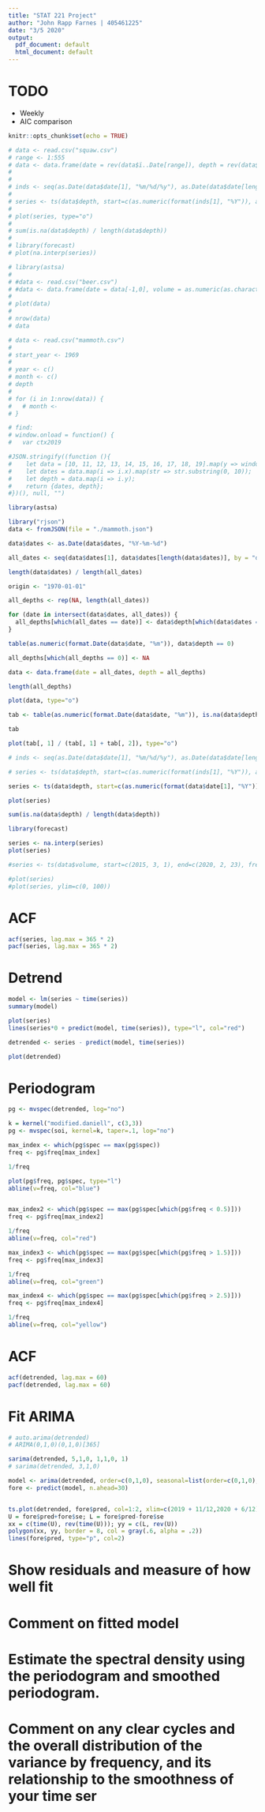 ```yaml
---
title: "STAT 221 Project"
author: "John Rapp Farnes | 405461225"
date: "3/5 2020"
output:
  pdf_document: default
  html_document: default
---
```


# TODO
- Weekly
- AIC comparison

```r
knitr::opts_chunk$set(echo = TRUE)
```

```r
# data <- read.csv("squaw.csv")
# range <- 1:555
# data <- data.frame(date = rev(data$ï..Date[range]), depth = rev(data$Squaw.Red.Dog.6200.[range]))
# 
# 
# inds <- seq(as.Date(data$date[1], "%m/%d/%y"), as.Date(data$date[length(data$date) - 1], "%m/%d/%y"), by = "day")
# 
# series <- ts(data$depth, start=c(as.numeric(format(inds[1], "%Y")), as.numeric(format(inds[1], "%j"))), frequency=365)
# 
# plot(series, type="o")
# 
# sum(is.na(data$depth) / length(data$depth))
# 
# library(forecast)
# plot(na.interp(series))

```



```r
# library(astsa)
# 
# #data <- read.csv("beer.csv")
# #data <- data.frame(date = data[-1,0], volume = as.numeric(as.character(data[-1,1])))
# 
# plot(data)
# 
# nrow(data)
# data
```

```r
# data <- read.csv("mammoth.csv")
# 
# start_year <- 1969
# 
# year <- c()
# month <- c()
# depth
# 
# for (i in 1:nrow(data)) {
#   # month <- 
# }

```

```r
# find:
# window.onload = function() {
#   var ctx2019

#JSON.stringify((function (){
#    let data = [10, 11, 12, 13, 14, 15, 16, 17, 18, 19].map(y => window["config20" +  y].data.datasets[0].data).reduce((a, #b) => a.concat(b));
#    let dates = data.map(i => i.x).map(str => str.substring(0, 10));
#    let depth = data.map(i => i.y);
#    return {dates, depth};
#})(), null, "")

library(astsa)

library("rjson")
data <- fromJSON(file = "./mammoth.json")

data$dates <- as.Date(data$dates, "%Y-%m-%d")

all_dates <- seq(data$dates[1], data$dates[length(data$dates)], by = "day")

length(data$dates) / length(all_dates)

origin <- "1970-01-01"

all_depths <- rep(NA, length(all_dates))

for (date in intersect(data$dates, all_dates)) {
  all_depths[which(all_dates == date)] <- data$depth[which(data$dates == date)[1]]
}

table(as.numeric(format.Date(data$date, "%m")), data$depth == 0)

all_depths[which(all_depths == 0)] <- NA

data <- data.frame(date = all_dates, depth = all_depths)

length(all_depths)

plot(data, type="o")
```

```r
tab <- table(as.numeric(format.Date(data$date, "%m")), is.na(data$depth))

tab

plot(tab[, 1] / (tab[, 1] + tab[, 2]), type="o")
```





```r

# inds <- seq(as.Date(data$date[1], "%m/%d/%y"), as.Date(data$date[length(data$date) - 1], "%m/%d/%y"), by = "day")

# series <- ts(data$depth, start=c(as.numeric(format(inds[1], "%Y")), as.numeric(format(inds[1], "%j"))), frequency=365)

series <- ts(data$depth, start=c(as.numeric(format(data$date[1], "%Y")), as.numeric(format(data$date[1], "%j"))), frequency=365.25)

plot(series)
```

```r
sum(is.na(data$depth) / length(data$depth))

library(forecast)

series <- na.interp(series)
plot(series)
```


```r
#series <- ts(data$volume, start=c(2015, 3, 1), end=c(2020, 2, 23), frequency=52)

#plot(series)
#plot(series, ylim=c(0, 100))
```

# ACF
```r
acf(series, lag.max = 365 * 2)
pacf(series, lag.max = 365 * 2)
```

# Detrend
```r
model <- lm(series ~ time(series))
summary(model)

plot(series)
lines(series*0 + predict(model, time(series)), type="l", col="red")

detrended <- series - predict(model, time(series))

plot(detrended)
```
# Periodogram

```r
pg <- mvspec(detrended, log="no")

k = kernel("modified.daniell", c(3,3))
pg <- mvspec(soi, kernel=k, taper=.1, log="no")

max_index <- which(pg$spec == max(pg$spec))
freq <- pg$freq[max_index]

1/freq

plot(pg$freq, pg$spec, type="l")
abline(v=freq, col="blue")


max_index2 <- which(pg$spec == max(pg$spec[which(pg$freq < 0.5)]))
freq <- pg$freq[max_index2]

1/freq
abline(v=freq, col="red")

max_index3 <- which(pg$spec == max(pg$spec[which(pg$freq > 1.5)]))
freq <- pg$freq[max_index3]

1/freq
abline(v=freq, col="green")

max_index4 <- which(pg$spec == max(pg$spec[which(pg$freq > 2.5)]))
freq <- pg$freq[max_index4]

1/freq
abline(v=freq, col="yellow")
```


# ACF
```r
acf(detrended, lag.max = 60)
pacf(detrended, lag.max = 60)
```

# Fit ARIMA
```r
# auto.arima(detrended)
# ARIMA(0,1,0)(0,1,0)[365] 

sarima(detrended, 5,1,0, 1,1,0, 1)
# sarima(detrended, 3,1,0)

model <- arima(detrended, order=c(0,1,0), seasonal=list(order=c(0,1,0), period=1))
fore <- predict(model, n.ahead=30)


ts.plot(detrended, fore$pred, col=1:2, xlim=c(2019 + 11/12,2020 + 6/12), ylab="Forecast")
U = fore$pred+fore$se; L = fore$pred-fore$se
xx = c(time(U), rev(time(U))); yy = c(L, rev(U))
polygon(xx, yy, border = 8, col = gray(.6, alpha = .2))
lines(fore$pred, type="p", col=2)

```


# Show residuals and measure of how well fit

# Comment on fitted model

# Estimate the spectral density using the periodogram and smoothed periodogram. 

# Comment on any clear cycles and the overall distribution of the variance by frequency, and its relationship to the smoothness of your time ser
